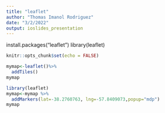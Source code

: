 ---
title: "leaflet"
author: "Thomas Imanol Rodriguez"
date: "3/2/2022"
output: ioslides_presentation
---
install.packages("leaflet")
library(leaflet)


```{r setup, include=FALSE}
knitr::opts_chunk$set(echo = FALSE)
```

```{r , echo=FALSE}
mymap<-leaflet()%>%
  addTiles()
mymap
```

```{r , echo=FALSE}
library(leaflet)
mymap<-mymap %>%
  addMarkers(lat=-38.2760763, lng=-57.8409073,popup="mdp")
mymap
```